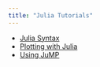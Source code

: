 ```yaml
---
title: "Julia Tutorials"
---
```


* [Julia Syntax](tutorials/julia-basics/tutorial.html)
* [Plotting with Julia](tutorials/julia-plots/tutorial.html)
* [Using JuMP](tutorials/using-JuMP/tutorial.html)
